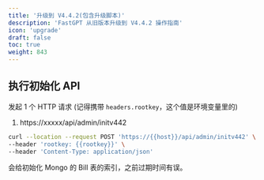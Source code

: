 ```yaml
---
title: '升级到 V4.4.2(包含升级脚本)'
description: 'FastGPT 从旧版本升级到 V4.4.2 操作指南'
icon: 'upgrade'
draft: false
toc: true
weight: 843
---
```


## 执行初始化 API

发起 1 个 HTTP 请求 (记得携带 `headers.rootkey`，这个值是环境变量里的)

1. https://xxxxx/api/admin/initv442

```bash
curl --location --request POST 'https://{{host}}/api/admin/initv442' \
--header 'rootkey: {{rootkey}}' \
--header 'Content-Type: application/json'
```

会给初始化 Mongo 的 Bill 表的索引，之前过期时间有误。

